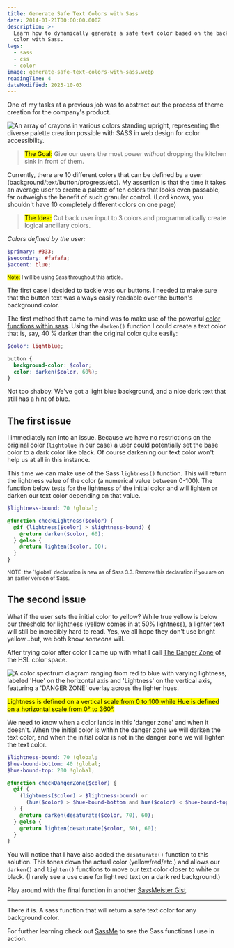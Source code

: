```yaml
---
title: Generate Safe Text Colors with Sass
date: 2014-01-21T00:00:00.000Z
description: >-
  Learn how to dynamically generate a safe text color based on the background
  color with Sass.
tags:
  - sass
  - css
  - color
image: generate-safe-text-colors-with-sass.webp
readingTime: 4
dateModified: 2025-10-03
---
```


One of my tasks at a previous job was to abstract out the process of theme
creation for the company's product.

![An array of crayons in various colors standing upright, representing the diverse palette creation possible with SASS in web design for color accessibility.](generate-safe-text-colors-with-sass.webp)

> <mark>The Goal:</mark> Give our users the most power _without_ dropping the
> kitchen sink in front of them.

Currently, there are 10 different colors that can be defined by a user
(background/text/button/progress/etc). My assertion is that the time it takes an
average user to create a palette of ten colors that looks even passable, far
outweighs the benefit of such granular control. (Lord knows, you shouldn't have
10 completely different colors on one page)

> <mark>The Idea:</mark> Cut back user input to 3 colors and programmatically
> create logical ancillary colors.

_Colors defined by the user:_

```scss
$primary: #333;
$secondary: #fafafa;
$accent: blue;
```

<small>
  <mark>Note:</mark> I will be using Sass throughout this article.
</small>

The first case I decided to tackle was our buttons. I needed to make sure that
the button text was always easily readable over the button's background color.

The first method that came to mind was to make use of the powerful [color
functions within sass][colorfunctions]. Using the `darken()` function I could
create a text color that is, say, 40 % darker than the original color quite
easily:

```scss {5}
$color: lightblue;

button {
  background-color: $color;
  color: darken($color, 60%);
}
```

Not too shabby. We've got a light blue background, and a nice dark text that
still has a hint of blue.

## The first issue

I immediately ran into an issue. Because we have no restrictions on the original
color (`lightblue` in our case) a user could potentially set the base color to a
dark color like black. Of course darkening our text color won't help us at all
in this instance.

This time we can make use of the Sass `lightness()` function. This will return
the lightness value of the color (a numerical value between 0-100). The function
below tests for the lightness of the initial color and will lighten or darken
our text color depending on that value.

```scss
$lightness-bound: 70 !global;

@function checkLightness($color) {
  @if (lightness($color) > $lightness-bound) {
    @return darken($color, 60);
  } @else {
    @return lighten($color, 60);
  }
}
```

<small>
  NOTE: the `!global` declaration is new as of Sass 3.3. Remove this declaration
  if you are on an earlier version of Sass.
</small>

## The second issue

What if the user sets the initial color to yellow? While true yellow is below
our threshold for lightness (yellow comes in at 50% lightness), a lighter text
will still be incredibly hard to read. Yes, we all hope they don't use bright
yellow...but, we both know _someone_ will.

After trying color after color I came up with what I call [The Danger
Zone][dangerzone] of the HSL color space.

![A color spectrum diagram ranging from red to blue with varying lightness, labeled 'Hue' on the horizontal axis and 'Lightness' on the vertical axis, featuring a 'DANGER ZONE' overlay across the lighter hues.](hsl_vmazor.webp)

<mark>
  Lightness is defined on a vertical scale from 0 to 100 while Hue is defined on
  a horizontal scale from 0&deg; to 360&deg;.
</mark>

We need to know when a color lands in this 'danger zone' and when it doesn't.
When the initial color is within the danger zone we will darken the text color,
and when the initial color is not in the danger zone we will lighten the text
color.

```scss
$lightness-bound: 70 !global;
$hue-bound-bottom: 40 !global;
$hue-bound-top: 200 !global;

@function checkDangerZone($color) {
  @if (
    (lightness($color) > $lightness-bound) or
      (hue($color) > $hue-bound-bottom and hue($color) < $hue-bound-top)
  ) {
    @return darken(desaturate($color, 70), 60);
  } @else {
    @return lighten(desaturate($color, 50), 60);
  }
}
```

You will notice that I have also added the `desaturate()` function to this
solution. This tones down the actual color (yellow/red/etc.) and allows our
`darken()` and `lighten()` functions to move our text color closer to white or
black. (I rarely see a use case for light red text on a dark red background.)

Play around with the final function in another [SassMeister Gist][finaltry].

---

There it is. A sass function that will return a safe text color for any
background color.

For further learning check out [SassMe][sassme] to see the Sass functions I use
in action.

[gist]: https://gist.github.com/benjamincharity/8531621.js
[colorfunctions]: https://sass-lang.com/documentation/Sass/Script/Functions.html
[firsttry]: https://sassmeister.com/gist/benjamincharity/8546697
[secondtry]: https://sassmeister.com/gist/benjamincharity/8531621
[finaltry]: https://sassmeister.com/gist/benjamincharity/8548185
[dangerzone]: https://youtu.be/RRU3I_o1vLc
[sassme]: https://sassme.arc90.com/
